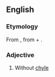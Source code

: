 ==English==

===Etymology===
From {{uder|en|grc|ἄχυλος||without juice|sc=polytonic}}, from {{m|grc|ἀ-||not|sc=polytonic}} + {{m|grc|χυλός||juice|sc=polytonic}}.

===Adjective===
{{head|en|adjective}}

# {{lb|en|physiology}} Without [[chyle]]
